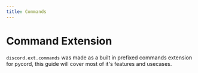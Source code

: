 ```yaml
---
title: Commands
---
```


# Command Extension
`discord.ext.commands` was made as a built in prefixed commands extension for pycord,
this guide will cover most of it's features and usecases.
